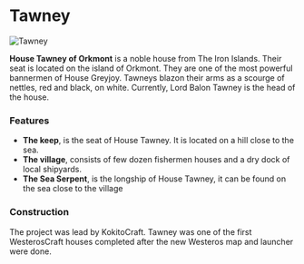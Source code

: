 

# Tawney

<Image
  src="https://cdn.sanity.io/images/1as7cn02/production/aa55b0dc3a6d4560281ac5082a745ad209ca5de6-1920x1017.png?w=976&h=350&fit=crop&crop=center&auto=format"
  alt="Tawney"
  width={976}
  height={350}
/>

<ProjectDetails
  floatRight
  region="Iron Islands"
  house="House Tawney"
  type="Keep"
  status="Completed"
  warp="/warp tawney"
  projectLead="KokitoCraft"
  dateStarted="October 10, 2013"
  dateCompleted="October 10, 2013"
/>

**House Tawney of Orkmont** is a noble house from The Iron Islands. Their seat is located on the island of Orkmont. They are one of the most powerful bannermen of House Greyjoy. Tawneys blazon their arms as a scourge of nettles, red and black, on white. Currently, Lord Balon Tawney is the head of the house.

### Features

- **The keep**, is the seat of House Tawney. It is located on a hill close to the sea.
- **The village**, consists of few dozen fishermen houses and a dry dock of local shipyards.
- **The Sea Serpent**, is the longship of House Tawney, it can be found on the sea close to the village

### Construction

The project was lead by KokitoCraft. Tawney was one of the first WesterosCraft houses completed after the new Westeros map and launcher were done.
